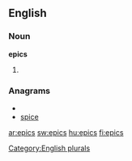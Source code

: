 ==English==

===Noun===
'''epics'''

# {{plural of|[[epic]]}}

===Anagrams===
* {{alphagram|ceips}}
* [[spice#English|spice]]


[[Category:English plurals]]

[[ar:epics]]
[[sw:epics]]
[[hu:epics]]
[[fi:epics]]